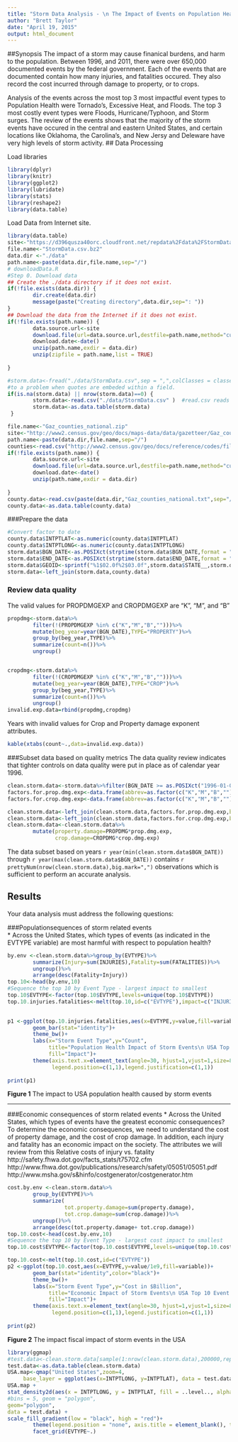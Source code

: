 ```yaml
---
title: "Storm Data Analysis - \n The Impact of Events on Population Health and the Economy"
author: "Brett Taylor"
date: "April 19, 2015"
output: html_document
---
```


  
##Synopsis
The impact of a storm may cause finanical burdens, and harm to the population. Between 1996, and 2011, there were over 650,000 documented events by the federal government.  Each of the events that are documented contain how many injuries, and fatalities occured.  They also record the cost incurred through damage to property, or to crops.  

Analysis of the events across the most top 3 most impactful event types to Population Health were Tornado's, Excessive Heat, and Floods.  The top 3 most costly event types were Floods, Hurricane/Typhoon, and Storm surges.  The review of the events shows that the majority of the storm events have occured in the central and eastern United States, and certain locations like Oklahoma, the Carolina's, and New Jersy and Deleware have very high levels of storm activity.
## Data Processing   

Load libraries
```r
library(dplyr)
library(knitr)
library(ggplot2)
library(lubridate)
library(stats)
library(reshape2)
library(data.table)
```

Load Data from Internet site.  
```r
library(data.table)
site<-"https://d396qusza40orc.cloudfront.net/repdata%2Fdata%2FStormData.csv.bz2"
file.name<-"StormData.csv.bz2"
data.dir <-"./data"
path.name<-paste(data.dir,file.name,sep="/")
# downloadData.R
#Step 0. Download data
## Create the ./data directory if it does not exist.
if(!file.exists(data.dir)) {
        dir.create(data.dir) 
        message(paste("Creating directory",data.dir,sep=": "))
}
## Download the data from the Internet if it does not exist.
if(!file.exists(path.name)) {
        data.source.url<-site
        download.file(url=data.source.url,destfile=path.name,method="curl")
        download.date<-date()
        unzip(path.name,exdir = data.dir)
        unzip(zipfile = path.name,list = TRUE)
        
} 

#storm.data<-fread("./data/StormData.csv",sep = ",",colClasses = classes,)  #fread fails to read the csv file.  It looks to be due
#to a problem when quotes are embeded within a field.
if(is.na(storm.data) || nrow(storm.data)==0) {
        storm.data<-read.csv("./data/StormData.csv" )  #read.csv reads the data appropriately, and is very slow compared to fread.
        storm.data<-as.data.table(storm.data)
 }

file.name<-"Gaz_counties_national.zip"
site<-"http://www2.census.gov/geo/docs/maps-data/data/gazetteer/Gaz_counties_national.zip"
path.name<-paste(data.dir,file.name,sep="/")
counties<-read.csv("http://www2.census.gov/geo/docs/reference/codes/files/national_county.txt")
if(!file.exists(path.name)) {
        data.source.url<-site
        download.file(url=data.source.url,destfile=path.name,method="curl")
        download.date<-date()
        unzip(path.name,exdir = data.dir)
        
} 
county.data<-read.csv(paste(data.dir,"Gaz_counties_national.txt",sep="/"),sep="\t",colClasses="character")
county.data<-as.data.table(county.data)
```
###Prepare the data
```r

#Convert factor to date
county.data$INTPTLAT<-as.numeric(county.data$INTPTLAT)
county.data$INTPTLONG<-as.numeric(county.data$INTPTLONG)
storm.data$BGN_DATE<-as.POSIXct(strptime(storm.data$BGN_DATE,format = "%m/%d/%Y"))
storm.data$END_DATE<-as.POSIXct(strptime(storm.data$END_DATE,format = "%m/%d/%Y"))
storm.data$GEOID<-sprintf("%1$02.0f%2$03.0f",storm.data$STATE__,storm.data$COUNTY)
storm.data<-left_join(storm.data,county.data)
```


### Review data quality
The valid values for PROPDMGEXP and CROPDMGEXP are "K", "M", and "B"

```r


propdmg<-storm.data%>%
        filter(!(PROPDMGEXP %in% c("K","M","B","")))%>%
        mutate(beg_year=year(BGN_DATE),TYPE="PROPERTY")%>%
        group_by(beg_year,TYPE)%>%
        summarize(count=n())%>%
        ungroup() 


cropdmg<-storm.data%>%
        filter(!(CROPDMGEXP %in% c("K","M","B","")))%>%
        mutate(beg_year=year(BGN_DATE),TYPE="CROP")%>%
        group_by(beg_year,TYPE)%>%
        summarize(count=n())%>%
        ungroup() 
invalid.exp.data=rbind(propdmg,cropdmg)
```

Years with invalid values for Crop and Property damage exponent attributes.
```r
kable(xtabs(count~.,data=invalid.exp.data))
```

###Subset data based on quality metrics
The data quality review indicates that tighter controls on data quality were put in place as of calendar year 1996.  
```r
clean.storm.data<-storm.data%>%filter(BGN_DATE >= as.POSIXct("1996-01-01"))
factors.for.prop.dmg.exp<-data.frame(abbrev=as.factor(c("K","M","B","")),prop.dmg.exp=c(1e3,1e6,1e9,0))
factors.for.crop.dmg.exp<-data.frame(abbrev=as.factor(c("K","M","B","")),crop.dmg.exp=c(1e3,1e6,1e9,0)) 

clean.storm.data<-left_join(clean.storm.data,factors.for.prop.dmg.exp,by=c("PROPDMGEXP"="abbrev")) 
clean.storm.data<-left_join(clean.storm.data,factors.for.crop.dmg.exp,by=c("CROPDMGEXP"="abbrev")) 
clean.storm.data<-clean.storm.data%>%
        mutate(property.damage=PROPDMG*prop.dmg.exp,
               crop.damage=CROPDMG*crop.dmg.exp)
```
The data subset based on years `r year(min(clean.storm.data$BGN_DATE))` through `r year(max(clean.storm.data$BGN_DATE))` contains `r prettyNum(nrow(clean.storm.data),big.mark=",")` observations which is sufficient to perform an accurate analysis.

## Results
Your data analysis must address the following questions:

###Populationsequences of storm related events   
* Across the United States, which types of events (as indicated in the EVTYPE variable) are most harmful with respect to population health?   

```r

by.env <-clean.storm.data%>%group_by(EVTYPE)%>%
        summarize(Injury=sum(INJURIES),Fatality=sum(FATALITIES))%>%
        ungroup()%>%
        arrange(desc(Fatality+Injury))
top.10<-head(by.env,10)
#Sequence the top 10 by Event Type - largest impact to smallest
top.10$EVTYPE<-factor(top.10$EVTYPE,levels=unique(top.10$EVTYPE))
top.10.injuries.fatalities<-melt(top.10,id=c("EVTYPE"),impact=c("INJURIES","FATALITIES"))
 

p1 <-ggplot(top.10.injuries.fatalities,aes(x=EVTYPE,y=value,fill=variable))+
        geom_bar(stat="identity")+
        theme_bw()+
        labs(x="Storm Event Type",y="Count",
             title="Population Health Impact of Storm Events\n USA Top 10 Event Types\n1996 through 2011",             
             fill="Impact")+
        theme(axis.text.x=element_text(angle=30, hjust=1,vjust=1,size=8),
              legend.position=c(1,1),legend.justification=c(1,1)) 
 
print(p1)
```

**Figure 1** The impact to USA population health caused by storm events

*******
###Economic consequences of storm related events
* Across the United States, which types of events have the greatest economic consequences?    
To determine the economic consequences, we need to understand the cost of property damage, and the cost of crop damage.  In addition, each injury and fatality has an economic impact on the society.   The attributes we will review from this 
Relative costs of injury vs. fatality
http://safety.fhwa.dot.gov/facts_stats/t75702.cfm
http://www.fhwa.dot.gov/publications/research/safety/05051/05051.pdf
http://www.msha.gov/s&hinfo/costgenerator/costgenerator.htm

```r


cost.by.env <-clean.storm.data%>%
        group_by(EVTYPE)%>%
        summarize( 
                  tot.property.damage=sum(property.damage),
                  tot.crop.damage=sum(crop.damage))%>%
        ungroup()%>%
        arrange(desc(tot.property.damage+ tot.crop.damage))
top.10.cost<-head(cost.by.env,10)
#Sequence the top 10 by Event Type - largest cost impact to smallest
top.10.cost$EVTYPE<-factor(top.10.cost$EVTYPE,levels=unique(top.10.cost$EVTYPE))

top.10.cost<-melt(top.10.cost,id=c("EVTYPE"))
p2 <-ggplot(top.10.cost,aes(x=EVTYPE,y=value/1e9,fill=variable))+
        geom_bar(stat="identity",color="black")+
        theme_bw()+
        labs(x="Storm Event Type",y="Cost in $Billion",
             title="Economic Impact of Storm Events\n USA Top 10 Event Types\n1996 through 2011",             
             fill="Impact")+
        theme(axis.text.x=element_text(angle=30, hjust=1,vjust=1,size=8),
              legend.position=c(1,1),legend.justification=c(1,1))  
 
print(p2)

```

**Figure 2** The impact fiscal impact of storm events in the USA

```r

library(ggmap)
#test.data<-clean.storm.data[sample(1:nrow(clean.storm.data),200000,replace = FALSE),]
test.data<-as.data.table(clean.storm.data)
USA.map<-qmap("United States",zoom=4,
     base_layer = ggplot(aes(x=INTPTLONG, y=INTPTLAT), data = test.data))
USA.map +
stat_density2d(aes(x = INTPTLONG, y = INTPTLAT, fill = ..level.., alpha = ..level..),
#bins = 5, geom = "polygon",
geom="polygon",
data = test.data) +
scale_fill_gradient(low = "black", high = "red")+  
        theme(legend.position = "none", axis.title = element_blank(), text = element_text(size = 12))+
        facet_grid(EVTYPE~.)
```



